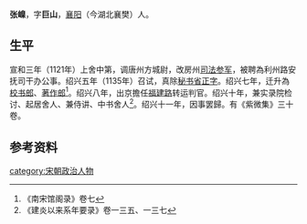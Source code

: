 '''张嵲'''{{BD|1096年||1148年}}，字'''巨山'''，[[襄阳|襄阳]]（今湖北襄樊）人。

== 生平 ==
宣和三年（1121年）上舍中第，调唐州方城尉，改房州[[司法参军|司法参军]]，被聘為利州路安抚司干办公事。绍兴五年（1135年）召试，真除[[秘书省|秘书省]][[正字|正字]]。绍兴七年，迁升為[[校书郎|校书郎]]、[[著作郎|著作郎]]<ref>《南宋馆阁录》卷七</ref>。绍兴八年，出京擔任[[福建路|福建路]]转运判官。绍兴十年，兼实录院检讨、起居舍人、兼侍讲、中书舍人<ref>《建炎以来系年要录》卷一三五、一三七</ref>。绍兴十一年，因事罢歸。有《紫微集》三十卷。

== 参考资料 ==
{{reflist}}

{{Authority control}}

{{DEFAULTSORT:Zhang张}}
[[category:宋朝政治人物|category:宋朝政治人物]]